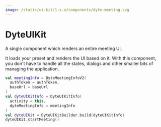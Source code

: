 ```yaml
---
image: /static/ui-kit/1.x.x/components/dyte-meeting.svg
---
```


# DyteUIKit

A single component which renders an entire meeting UI.

It loads your preset and renders the UI based on it. With this component, you
don't have to handle all the states, dialogs and other smaller bits of managing
the application.

```kotlin
val meetingInfo = DyteMeetingInfoV2(
  authToken = authToken,
  baseUrl = baseUrl
)
val dyteUIKitInfo = DyteUIKitInfo(
  activity = this,
  dyteMeetingInfo = meetingInfo
)
val dyteUIKit = DyteUIKitBuilder.build(dyteUIKitInfo)
dyteUIKit.startMeeting()
```